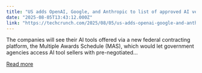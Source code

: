 ```yaml
---
title: "US adds OpenAI, Google, and Anthropic to list of approved AI vendors for federal agencies"
date: "2025-08-05T13:43:12.000Z"
link: "https://techcrunch.com/2025/08/05/us-adds-openai-google-and-anthropic-to-list-of-approved-ai-vendors-for-federal-agencies/"
---
```


The companies will see their AI tools offered via a new federal contracting platform, the Multiple Awards Schedule (MAS), which would let government agencies access AI tool sellers with pre-negotiated...

[Read more](https://techcrunch.com/2025/08/05/us-adds-openai-google-and-anthropic-to-list-of-approved-ai-vendors-for-federal-agencies/)
